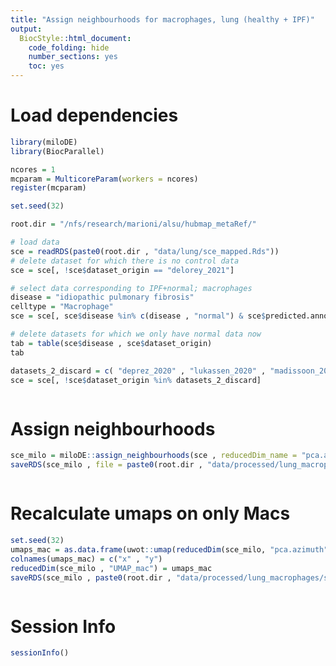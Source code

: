 ```yaml
---
title: "Assign neighbourhoods for macrophages, lung (healthy + IPF)"
output:
  BiocStyle::html_document:
    code_folding: hide
    number_sections: yes
    toc: yes  
---
```

# Load dependencies

```r


library(miloDE)
library(BiocParallel)

ncores = 1
mcparam = MulticoreParam(workers = ncores)
register(mcparam)

set.seed(32)

root.dir = "/nfs/research/marioni/alsu/hubmap_metaRef/"

# load data
sce = readRDS(paste0(root.dir , "data/lung/sce_mapped.Rds"))
# delete dataset for which there is no control data
sce = sce[, !sce$dataset_origin == "delorey_2021"]

# select data corresponding to IPF+normal; macrophages
disease = "idiopathic pulmonary fibrosis"
celltype = "Macrophage"
sce = sce[, sce$disease %in% c(disease , "normal") & sce$predicted.annotation.l1 == "Macrophage"]

# delete datasets for which we only have normal data now
tab = table(sce$disease , sce$dataset_origin)
tab

datasets_2_discard = c( "deprez_2020" , "lukassen_2020" , "madissoon_2020", "mayr_2020")
sce = sce[, !sce$dataset_origin %in% datasets_2_discard]



```

# Assign neighbourhoods

```r



sce_milo = miloDE::assign_neighbourhoods(sce , reducedDim_name = "pca.azimuth" , k = 30, prop = 0.2 , order = 2, filtering = TRUE)
saveRDS(sce_milo , file = paste0(root.dir , "data/processed/lung_macrophages/sce_milo", ".Rds"))



```

# Recalculate umaps on only Macs 

```r


set.seed(32)
umaps_mac = as.data.frame(uwot::umap(reducedDim(sce_milo, "pca.azimuth") , min_dist = 1))
colnames(umaps_mac) = c("x" , "y")
reducedDim(sce_milo , "UMAP_mac") = umaps_mac
saveRDS(sce_milo , paste0(root.dir , "data/processed/lung_macrophages/sce_milo" ,".Rds"))



```

# Session Info

```r
sessionInfo()
```
